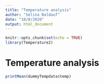 ```yaml
---
title: "Temperature analysis"
author: "Selina Baldauf"
date: "10/8/2020"
output: html_document
---
```


```r
knitr::opts_chunk$set(echo = TRUE)
library(Temperature2)
```

# Temperature analysis

```r
printMean(dummyTempdata$temp)
```

